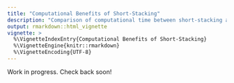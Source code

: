 ```yaml
---
title: "Computational Benefits of Short-Stacking"
description: "Comparison of computational time between short-stacking and traditional stacking."
output: rmarkdown::html_vignette
vignette: >
  %\VignetteIndexEntry{Computational Benefits of Short-Stacking}
  %\VignetteEngine{knitr::rmarkdown}
  %\VignetteEncoding{UTF-8}
---
```



Work in progress. Check back soon!
